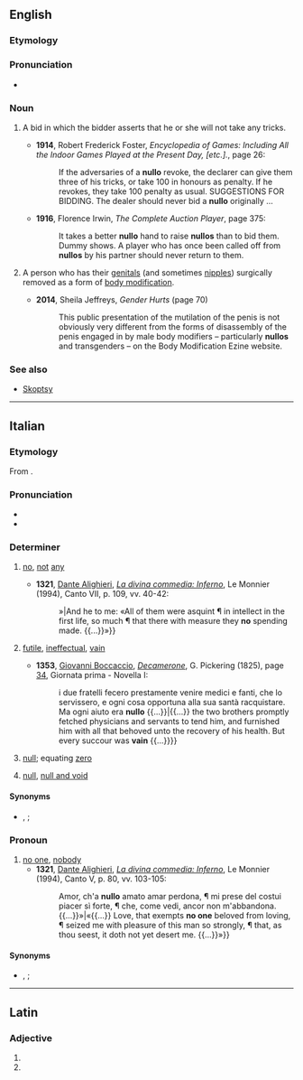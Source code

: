 ==English==
{{wp|Nullo (body modification)}}

===Etymology===
{{suffix|en|null|o}}

===Pronunciation===
* {{IPA|en|/ˈnʌləʊ/}}

===Noun===
{{en-noun}}

# {{lb|en|card games}} A bid in which the bidder asserts that he or she will not take any tricks.
#* '''1914''', Robert Frederick Foster, ''Encyclopedia of Games: Including All the Indoor Games Played at the Present Day, [etc.].'', page 26:
#*: If the adversaries of a '''nullo''' revoke, the declarer can give them three of his tricks, or take 100 in honours as penalty. If he revokes, they take 100 penalty as usual. SUGGESTIONS FOR BIDDING. The dealer should never bid a '''nullo''' originally&nbsp;...
#* '''1916''', Florence Irwin, ''The Complete Auction Player'', page 375:
#*: It takes a better '''nullo''' hand to raise '''nullos''' than to bid them. Dummy shows. A player who has once been called off from '''nullos''' by his partner should never return to them.
# {{lb|en|neologism}} A person who has their [[genitals]] (and sometimes [[nipple]]s) surgically removed as a form of [[body modification]].
#* '''2014''', Sheila Jeffreys, ''Gender Hurts'' (page 70)
#*: This public presentation of the mutilation of the penis is not obviously very different from the forms of disassembly of the penis engaged in by male body modifiers – particularly '''nullos''' and transgenders – on the Body Modification Ezine website.

===See also===
* [[Skoptsy]]

----

==Italian==

===Etymology===
From {{etyl|la|it}} {{m|la|nūllus||no”, “none}}.

===Pronunciation===
* {{it-IPA|nùllo}}
* {{hyph|it|nùl|lo}}

===Determiner===
{{it-det}}
# {{lb|it|archaic|literary|chiefly in the singular}} [[no]], [[not]] [[any]]
#* '''1321''', [[w:Dante Alighieri|Dante Alighieri]], ''[[w:Inferno (Dante)|La divina commedia: Inferno]]'', Le Monnier (1994), Canto VII, p. 109, vv. 40-42:
#*: {{quote|it|Ed elli a me: «Tutti quanti fuor guerci ¶ sì de la mente in la vita primaia, ¶ che con misura '''nullo''' spendio ferci. {{...}}»|And he to me: «All of them were asquint ¶ in intellect in the first life, so much ¶ that there with measure they '''no''' spending made. {{...}}»}}
# [[futile]], [[ineffectual]], [[vain]]
#: {{syn|it|futile|inefficace|inutile|vano}}
#* '''1353''', [[w:Giovanni Boccaccio|Giovanni Boccaccio]], ''[[w:The Decameron|Decamerone]]'', G. Pickering (1825), page [https://books.google.it/books?id=5IwNAAAAQAAJ&printsec=frontcover&hl=it&source=gbs_ge_summary_r&cad=0#v=onepage&q=era%20nullo&f=false 34], Giornata prima - Novella I:
#*: {{quote|it|{{...}} i due fratelli fecero prestamente venire medici e fanti, che lo servissero, e ogni cosa opportuna alla sua santà racquistare. Ma ogni aiuto era '''nullo''' {{...}}|{{...}} the two brothers promptly fetched physicians and servants to tend him, and furnished him with all that behoved unto the recovery of his health. But every succour was '''vain''' {{...}}}}
# {{lb|it|mathematics}} [[null]]; equating [[zero]]
#: {{ux|it|La somma algebrica di due numeri opposti è '''nulla'''.|inline=1|t=The algebraic sum of two opposite numbers is '''null'''.}}
# {{lb|it|law}} [[null]], [[null and void]]
#: {{syn|it|illegittimo|invalido}}
#: {{ux|it|Il contratto è stato dichiarato '''nullo'''.|inline=1|t=The contract has been deemed '''null and void'''.}}

====Synonyms====
* {{sense|not any}} {{l|it|niuno}}, {{l|it|veruno}} {{qualifier|archaic}}; {{l|it|nessuno}}

===Pronoun===
{{head|it|pronoun|g=m|invariable}} {{tlb|it|obsolete|literary}}
# [[no one]], [[nobody]]
#* '''1321''', [[w:Dante Alighieri|Dante Alighieri]], ''[[w:Inferno (Dante)|La divina commedia: Inferno]]'', Le Monnier (1994), Canto V, p. 80, vv. 103-105:
#*: {{quote|it|«{{...}} Amor, ch'a '''nullo''' amato amar perdona, ¶ mi prese del costui piacer sì forte, ¶ che, come vedi, ancor non m'abbandona. {{...}}»|«{{...}} Love, that exempts '''no one''' beloved from loving, ¶ seized me with pleasure of this man so strongly, ¶ that, as thou seest, it doth not yet desert me. {{...}}»}}

====Synonyms====
* {{l|it|niuno}}, {{l|it|veruno}} {{qualifier|archaic}}; {{l|it|nessuno}}

----

==Latin==

===Adjective===
{{la-adj-form|nūllō}}

# {{inflection of|la|nūllus||abl|m|s}}
# {{inflection of|la|nūllus||abl|n|s}}